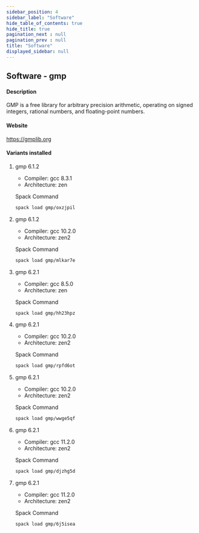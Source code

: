 ```yaml
---
sidebar_position: 4
sidebar_label: "Software"
hide_table_of_contents: true
hide_title: true
pagination_next : null
pagination_prev : null
title: "Software"
displayed_sidebar: null
---
```


## Software - gmp


#### Description
GMP is a free library for arbitrary precision arithmetic, operating on signed integers, rational numbers, and floating-point numbers.

#### Website
https://gmplib.org

#### Variants installed

1. gmp 6.1.2

    - Compiler: gcc 8.3.1
    - Architecture: zen

    Spack Command
    ```bash
    spack load gmp/oxzjpil
    ```

2. gmp 6.1.2

    - Compiler: gcc 10.2.0
    - Architecture: zen2

    Spack Command
    ```bash
    spack load gmp/mlkar7e
    ```

3. gmp 6.2.1

    - Compiler: gcc 8.5.0
    - Architecture: zen

    Spack Command
    ```bash
    spack load gmp/hh23hpz
    ```

4. gmp 6.2.1

    - Compiler: gcc 10.2.0
    - Architecture: zen2

    Spack Command
    ```bash
    spack load gmp/rpfd6ot
    ```

5. gmp 6.2.1

    - Compiler: gcc 10.2.0
    - Architecture: zen2

    Spack Command
    ```bash
    spack load gmp/wwge5qf
    ```

6. gmp 6.2.1

    - Compiler: gcc 11.2.0
    - Architecture: zen2

    Spack Command
    ```bash
    spack load gmp/djzhg5d
    ```

7. gmp 6.2.1

    - Compiler: gcc 11.2.0
    - Architecture: zen2

    Spack Command
    ```bash
    spack load gmp/6j5isea
    ```
